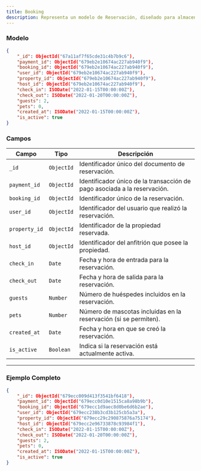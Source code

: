 ```yaml
---
title: Booking  
description: Representa un modelo de Reservación, diseñado para almacenar información detallada sobre cada vez que un huésped realiza una reserva de una propiedad.
---
```


### Modelo

```json
{
    "_id": ObjectId("67a11af7f65cde31c4b7b9c6"),
    "payment_id": ObjectId("679eb2e10674ac227ab940f9"),
    "booking_id": ObjectId("679eb2e10674ac227ab940f9"),
    "user_id": ObjectId("679eb2e10674ac227ab940f9"),
    "property_id": ObjectId("679eb2e10674ac227ab940f9"),
    "host_id": ObjectId("679eb2e10674ac227ab940f9"),
    "check_in": ISODate("2022-01-15T00:00:00Z"),
    "check_out": ISODate("2022-01-20T00:00:00Z"),
    "guests": 2,
    "pets": 0,
    "created_at": ISODate("2022-01-15T00:00:00Z"),
    "is_active": true
}
```

### Campos

| Campo               | Tipo         | Descripción                                                                 |
|---------------------|--------------|-----------------------------------------------------------------------------|
| `_id`               | `ObjectId`   | Identificador único del documento de reservación.                           |
| `payment_id`        | `ObjectId`   | Identificador único de la transacción de pago asociada a la reservación.    |
| `booking_id`        | `ObjectId`   | Identificador único de la reservación.                                      |
| `user_id`           | `ObjectId`   | Identificador del usuario que realizó la reservación.                       |
| `property_id`       | `ObjectId`   | Identificador de la propiedad reservada.                                    |
| `host_id`           | `ObjectId`   | Identificador del anfitrión que posee la propiedad.                         |
| `check_in`          | `Date`       | Fecha y hora de entrada para la reservación.                                |
| `check_out`         | `Date`       | Fecha y hora de salida para la reservación.                                 |
| `guests`            | `Number`     | Número de huéspedes incluidos en la reservación.                            |
| `pets`              | `Number`     | Número de mascotas incluidas en la reservación (si se permiten).            |
| `created_at`        | `Date`       | Fecha y hora en que se creó la reservación.                                 |
| `is_active`         | `Boolean`    | Indica si la reservación está actualmente activa.                           |

---

### Ejemplo Completo

```json
{
    "_id": ObjectId("679ecc009d413f3541bf6418"),
    "payment_id": ObjectId("679ecc0d10e1515ca8a98b9b"),
    "booking_id": ObjectId("679ecc1d9aec8d0be6d6b2ae"),
    "user_id": ObjectId("679ecc238b3cd3b125cb5a3a"),
    "property_id": ObjectId("679ecc29c290875876a75174"),
    "host_id": ObjectId("679ecc2e96733878c93984f1"),
    "check_in": ISODate("2022-01-15T00:00:00Z"),
    "check_out": ISODate("2022-01-20T00:00:00Z"),
    "guests": 2,
    "pets": 0,
    "created_at": ISODate("2022-01-15T00:00:00Z"),
    "is_active": true
}
```